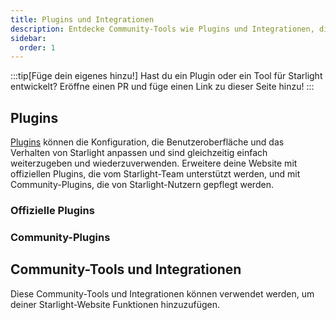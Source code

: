 ```yaml
---
title: Plugins und Integrationen
description: Entdecke Community-Tools wie Plugins und Integrationen, die Starlight erweitern!
sidebar:
  order: 1
---
```


:::tip[Füge dein eigenes hinzu!]
Hast du ein Plugin oder ein Tool für Starlight entwickelt?
Eröffne einen PR und füge einen Link zu dieser Seite hinzu!
:::

## Plugins

[Plugins](/de/reference/plugins/) können die Konfiguration, die Benutzeroberfläche und das Verhalten von Starlight anpassen und sind gleichzeitig einfach weiterzugeben und wiederzuverwenden.
Erweitere deine Website mit offiziellen Plugins, die vom Starlight-Team unterstützt werden, und mit Community-Plugins, die von Starlight-Nutzern gepflegt werden.

### Offizielle Plugins

<CardGrid>
	<LinkCard
		href="/de/guides/site-search/#algolia-docsearch"
		title="Algolia DocSearch"
		description="Ersetze Pagefind, den Standard-Suchanbieter, durch Algolia DocSearch."
	/>
</CardGrid>

### Community-Plugins

<CardGrid>
	<LinkCard
		href="https://github.com/HiDeoo/starlight-links-validator"
		title="starlight-links-validator"
		description="Überprüfe deine Starlight-Website auf defekte Links."
	/>
	<LinkCard
		href="https://github.com/HiDeoo/starlight-typedoc"
		title="starlight-typedoc"
		description="Erstelle Starlight-Websites aus TypeScript mit TypeDoc."
	/>
	<LinkCard
		href="https://github.com/HiDeoo/starlight-blog"
		title="starlight-blog"
		description="Füge einen Blog zu deiner Dokumentationswebsite hinzu."
	/>
	<LinkCard
		href="https://github.com/HiDeoo/starlight-openapi"
		title="starlight-openapi"
		description="Erstelle Dokumentations&shy;websites aus OpenAPI/Swagger-Spezifikationen."
	/>
	<LinkCard
		href="https://github.com/HiDeoo/starlight-obsidian"
		title="starlight-obsidian"
		description="Veröffentliche Obsidian-Tresore auf deiner Starlight-Website."
	/>
	<LinkCard
		href="https://astro-ghostcms.xyz/intro/starlight/install/"
		title="starlight-ghostcms"
		description="Füge deine GhostCMS-Blogbeiträge neben deinen Starlight Docs ein."
	/>
	<LinkCard
		href="https://github.com/HiDeoo/starlight-image-zoom"
		title="starlight-image-zoom"
		description="Füge deinen Dokumentations&shy;bildern Zoomfunktionen hinzu."
	/>
	<LinkCard
		href="https://github.com/lorenzolewis/starlight-utils"
		title="starlight-utils"
		description="Erweitere Starlight mit einer Sammlung von allgemeinen Dienstprogrammen."
	/>
	<LinkCard
		href="https://github.com/trueberryless/starlight-view-modes"
		title="starlight-view-modes"
		description="Füge deiner Dokumentations-Website verschiedene Ansichtsmodi hinzu."
	/>
	<LinkCard
		href="https://github.com/HiDeoo/starlight-versions"
		title="starlight-versions"
		description="Versioniere deine Starlight-Dokumentations&shy;websites."
	/>
	<LinkCard
		href="https://inox-tools.fryuni.dev/star-warp"
		title="star-warp"
		description="Warp-Drive durch die Suchergebnisse in deiner Dokumentation."
	/>
	<LinkCard
		href="https://github.com/HiDeoo/starlight-heading-badges"
		title="starlight-heading-badges"
		description="Füge Abzeichen zu deinen Markdown- und MDX-Überschriften hinzu."
	/>
	<LinkCard
		href="https://github.com/Fevol/starlight-site-graph"
		title="starlight-site-graph"
		description="Füge einen interaktives Graphen in die Seitenleiste deiner Website ein."
	/>
	<LinkCard
		href="https://github.com/HiDeoo/starlight-sidebar-topics"
		title="starlight-sidebar-topics"
		description="Unterteile deine Dokumentation in verschiedene Abschnitte, die jeweils eine eigene Seitenleiste haben."
	/>
	<LinkCard
		href="https://github.com/trueberryless-org/starlight-sidebar-topics-dropdown"
		title="starlight-sidebar-topics-dropdown"
		description="Teile deine Dokumentationswebsite in mehrere Abschnitte auf und wechsle zwischen ihnen mit einem Dropdown-Menü in der Seitenleiste."
	/>
	<LinkCard
		href="https://github.com/trueberryless-org/starlight-cooler-credit"
		title="starlight-cooler-credit"
		description="Füge einen netten Verweis auf Starlight oder Astro am Ende des Inhalts&shy;verzeichnisses ein."
	/>
	<LinkCard
		href="https://github.com/trueberryless-org/starlight-contributor-list"
		title="starlight-contributor-list"
		description="Zeigt eine Liste aller Mitwirkenden an deinem Projekt an."
	/>
	<LinkCard
		href="https://github.com/dragomano/starlight-giscus"
		title="starlight-giscus"
		description="Füge Giscus-Kommentare zu deiner Dokumentations-Website hinzu."
	/>
	<LinkCard
		href="https://github.com/HiDeoo/starlight-videos"
		title="starlight-videos"
		description="Verbessere deine Dokumentation mit Videoanleitungen und Kursen."
	/>
	<LinkCard
		href="https://github.com/HiDeoo/starlight-kbd"
		title="starlight-kbd"
		description="Dokumentiere Tastaturkürzel mit Leichtigkeit."
	/>
	<LinkCard
		href="https://events-3bg.pages.dev/library/StarlightPlugin/"
		title="starlight-view-transitions"
		description="Hinzufügen von browser-nativen, dokumentations&shy;übergreifenden Ansichtsübergängen."
	/>
</CardGrid>

## Community-Tools und Integrationen


Diese Community-Tools und Integrationen können verwendet werden, um deiner Starlight-Website Funktionen hinzuzufügen.

<CardGrid>
	<LinkCard
		href="https://www.feelback.dev/blog/new-astro-starlight-integration/"
		title="FeelBack"
		description="Füge ein Nutzer-Feedback-System zu deinen Dokumentationswebsites hinzu."
	/>
	<LinkCard
		href="https://github.com/val-town/notion-to-astro"
		title="notion-to-astro"
		description="Konvertiere Notion-Exporte in Astro Starlight-Dokumentation."
	/>
	<LinkCard
		href="https://github.com/mattjennings/astro-live-code"
		title="astro-live-code"
		description="Rendere deine MDX-Codeblöcke als interaktive Komponenten."
	/>
	<LinkCard
		href="https://github.com/HiDeoo/starlight-i18n"
		title="starlight-i18n"
		description="Visual Studio Code-Erweiterung, die bei der Übersetzung von Starlight-Seiten hilft."
	/>
	<LinkCard
		href="https://github.com/HiDeoo/starlight-package-managers"
		title="starlight-package-managers"
		description="Zeige schnell npm-bezogene Befehle für mehrere Paketmanager an."
	/>
	<LinkCard
		href="https://github.com/HiDeoo/starlight-showcases"
		title="starlight-showcases"
		description="Ein Set von Starlight-Komponenten zum Erstellen von Schaufensterseiten."
	/>
	<LinkCard
		href="https://github.com/HiDeoo/generator-starlight-plugin"
		title="@hideoo/starlight-plugin"
		description="Ein Generator, um schnell Starlight-Plugins zu erstellen."
	/>
	<LinkCard
		href="https://github.com/Linkerin/starlight-to-pdf"
		title="starlight-to-pdf"
		description="Ein Kommandozeilen&shy;werkzeug zur Konvertierung von Starlight-Websites in PDF-Dateien."
	/>
</CardGrid>
